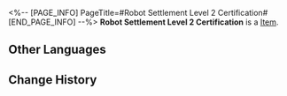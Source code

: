 <%-- [PAGE_INFO]
PageTitle=#Robot Settlement Level 2 Certification#
[END_PAGE_INFO] --%>
{{Item Infobox
|title       = Robot Settlement Level 2 Certification
|id          = 140035
|image       = Item Robot Settlement Level 2 Certification.png
|type        = 
|invCategory = Missions
|rarity      = 3
|effect      = 
|description = Level-2 certification for opening the entrance of the Robot Settlement. Only those who have obtained all three certification levels can gain permission to open the door.
}}
{{Description|1=''"Hey, ow! Ow, ow, ow... Can't this robot be more gentle with a pretty girl's hand?"''}}
'''Robot Settlement Level 2 Certification''' is a [[Item]].

==Other Languages==
{{Other Languages
|en   = Robot Settlement Level 2 Certification
|zhs  = 机械聚落认证：2级
|zht  = 機械聚落認證：2級
|ja   = 機械集落認証：レベル2
|ko   = 기계 부락 인증: 2급
|es   = Certificación de nivel 2 del asentamiento robot
|fr   = Certification de niveau 2 de la Colonie de robots
|ru   = Сертификация II Поселения роботов
|th   = ตรารับรอง Robot Settlement: ขั้นที่ 2
|vi   = Chứng Nhận Trụ Sở Máy Móc Cấp 2
|de   = Zertifizierung der Robotersiedlung: Stufe 2
|id   = Sertifikasi Robot Settlement Level 2
|pt   = Certificado de Assentamento de Robôs - 2
}}

==Change History==
{{Change History|2.0}}